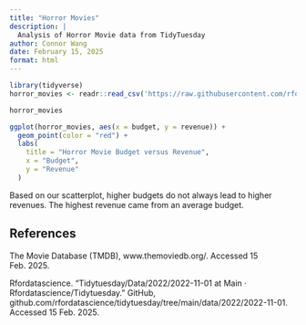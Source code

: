 ```yaml
---
title: "Horror Movies"
description: |
  Analysis of Horror Movie data from TidyTuesday
author: Connor Wang
date: February 15, 2025
format: html
---
```


```r
library(tidyverse)
horror_movies <- readr::read_csv('https://raw.githubusercontent.com/rfordatascience/tidytuesday/main/data/2022/2022-11-01/horror_movies.csv')

horror_movies
```

```r
ggplot(horror_movies, aes(x = budget, y = revenue)) +
  geom_point(color = "red") +
  labs(
    title = "Horror Movie Budget versus Revenue",
    x = "Budget",
    y = "Revenue"
  )
```

Based on our scatterplot, higher budgets do not always lead to higher revenues. The highest revenue came from an average budget.

## References

The Movie Database (TMDB), www.themoviedb.org/. Accessed 15 Feb. 2025.

Rfordatascience. “Tidytuesday/Data/2022/2022-11-01 at Main · Rfordatascience/Tidytuesday.” GitHub, github.com/rfordatascience/tidytuesday/tree/main/data/2022/2022-11-01. Accessed 15 Feb. 2025.
